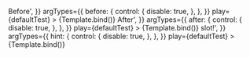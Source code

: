 
<Meta
	title="Components/InputText/Slots"
	component={VvInputText}
	args={defaultArgs}
	argTypes={argTypes}
/>

<Canvas>
	<Story
		name="Before"
		args={{
			before: '<div class="vv-badge vv-badge--sm uppercase">Before</div>',
		}}
		argTypes={{
			before: {
				control: {
					disable: true,
				},
			},
		}}
		play={defaultTest}
	>
		{Template.bind()}
	</Story>
</Canvas>

<Canvas>
	<Story
		name="After"
		args={{
			after: '<div class="vv-badge vv-badge--sm uppercase">After</div>',
		}}
		argTypes={{
			after: {
				control: {
					disable: true,
				},
			},
		}}
		play={defaultTest}
	>
		{Template.bind()}
	</Story>
</Canvas>

<Canvas>
	<Story
		name="Hint"
		args={{
			hint: 'Hint <em class="italic">slot!</em>',
		}}
		argTypes={{
			hint: {
				control: {
					disable: true,
				},
			},
		}}
		play={defaultTest}
	>
		{Template.bind()}
	</Story>
</Canvas>
